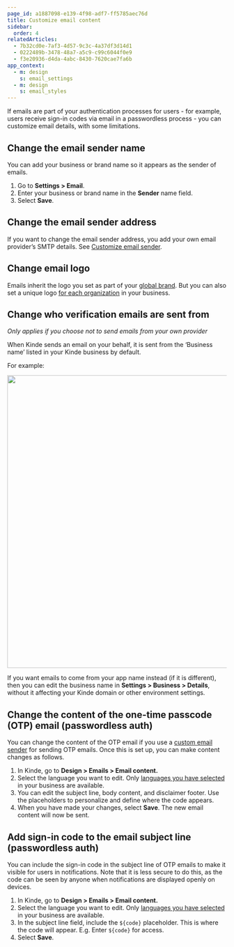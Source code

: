 ```yaml
---
page_id: a1887098-e139-4f98-adf7-ff5785aec76d
title: Customize email content
sidebar:
  order: 4
relatedArticles:
  - 7b32cd0e-7af3-4d57-9c3c-4a37df3d14d1
  - 0222489b-3478-48a7-a5c9-c99c6044f0e9
  - f3e20936-d4da-4abc-8430-7620cae7fa6b
app_context:
  - m: design
    s: email_settings
  - m: design
    s: email_styles
---
```


If emails are part of your authentication processes for users - for example, users receive sign-in codes via email in a passwordless process - you can customize email details, with some limitations.

## **Change the email sender** **name**

You can add your business or brand name so it appears as the sender of emails.

1. Go to **Settings > Email**.
2. Enter your business or brand name in the **Sender** name field.
3. Select **Save**.

## Change the email sender address

If you want to change the email sender address, you add your own email provider’s SMTP details. See [Customize email sender](/get-started/connect/customize-email-sender/).

## **Change email logo**

Emails inherit the logo you set as part of your [global brand](/design/brand/global-brand-defaults/). But you can also set a unique logo [for each organization](/design/brand/apply-branding-for-an-organization/) in your business.

## Change who verification emails are sent from

_Only applies if you choose not to send emails from your own provider_

When Kinde sends an email on your behalf, it is sent from the ‘Business name’ listed in your Kinde business by default.

For example:

<img
  src="https://imagedelivery.net/skPPZTHzSlcslvHjesZQcQ/aad2b06f-1a1d-4da0-8643-ef3709cb9c00/public"
  alt=""
  width="672px"
  height="auto"
  fetchpriority="low"
  loading="lazy"
  decoding="async"
/>

If you want emails to come from your app name instead (if it is different), then you can edit the business name in **Settings > Business > Details**, without it affecting your Kinde domain or other environment settings.

## Change the content of the one-time passcode (OTP) email (passwordless auth)

You can change the content of the OTP email if you use a [custom email sender](/get-started/connect/customize-email-sender/) for sending OTP emails. Once this is set up, you can make content changes as follows.

1. In Kinde, go to **Design > Emails > Email content.**
2. Select the language you want to edit. Only [languages you have selected](/design/content-customization/set-language-for-pages/) in your business are available.
3. You can edit the subject line, body content, and disclaimer footer. Use the placeholders to personalize and define where the code appears.
4. When you have made your changes, select **Save**. The new email content will now be sent.

## Add sign-in code to the email subject line (passwordless auth)

You can include the sign-in code in the subject line of OTP emails to make it visible for users in notifications. Note that it is less secure to do this, as the code can be seen by anyone when notifications are displayed openly on devices.

1. In Kinde, go to **Design > Emails > Email content.**
2. Select the language you want to edit. Only [languages you have selected](/design/content-customization/set-language-for-pages/) in your business are available.
3. In the subject line field, include the `${code}` placeholder. This is where the code will appear. E.g. Enter `${code}` for access.
4. Select **Save**.
